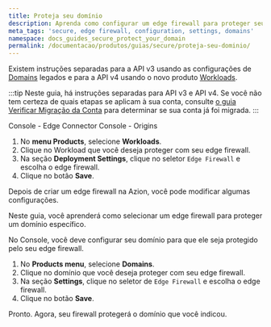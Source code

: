 ```yaml
---
title: Proteja seu domínio
description: Aprenda como configurar um edge firewall para proteger seu domínio.
meta_tags: 'secure, edge firewall, configuration, settings, domains'
namespace: docs_guides_secure_protect_your_domain
permalink: /documentacao/produtos/guias/secure/proteja-seu-dominio/
---
```



<Apiv4Rollout />

Existem instruções separadas para a API v3 usando as configurações de [Domains](/pt-br/documentacao/produtos/build/edge-application/domains/) legados e para a API v4 usando o novo produto [Workloads](/pt-br/documentacao/produtos/secure/workloads).

:::tip
Neste guia, há instruções separadas para API v3 e API v4. Se você não tem certeza de quais etapas se aplicam à sua conta, consulte [o guia Verificar Migração da Conta](/pt-br/documentacao/produtos/guias/verificar-migracao-conta/) para determinar se sua conta já foi migrada.
:::

<Tabs client:visible>
    <Fragment slot="tab.consoleworkloads">Console - Edge Connector</Fragment>
    <Fragment slot="tab.consoledomais">Console - Origins</Fragment>


<Fragment slot="panel.consoleworkloads">

1. No **menu Products**, selecione **Workloads**.
2. Clique no Workload que você deseja proteger com seu edge firewall.
3. Na seção **Deployment Settings**, clique no seletor `Edge Firewall` e escolha o edge firewall.
4. Clique no botão **Save**.

</Fragment>

<Fragment slot="panel.consoledomains">

Depois de criar um edge firewall na Azion, você pode modificar algumas configurações.

Neste guia, você aprenderá como selecionar um edge firewall para proteger um domínio específico.

No Console, você deve configurar seu domínio para que ele seja protegido pelo seu edge firewall.

1. No **Products menu**, selecione **Domains**.
2. Clique no domínio que você deseja proteger com seu edge firewall.
3. Na seção **Settings**, clique no seletor de `Edge Firewall` e escolha o edge firewall.
4. Clique no botão **Save**.

Pronto. Agora, seu firewall protegerá o domínio que você indicou.

</Fragment>
</Tabs>